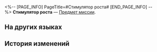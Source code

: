 <%-- [PAGE_INFO]
PageTitle=#Стимулятор роста#
[END_PAGE_INFO] --%>
{{Предмет Инфобокс
|id          = 140295
|Изображение = Предмет Стимулятор роста.png
|Тип         = Предмет миссии
|Инвентарь   = Миссии
|Редкость    = 3
|Эффект      = 
|Описание    = Высокотехнологичный препарат, применяемый для выращивания семян звёздных яликов в истории господина Сияня. Он может существовать на самом деле, однако его свойства в сказании слегка преувеличены.
}}
{{Описание|''- Возможно, ты не знаешь, но семена звёздных яликов, используемые на Сяньчжоу, и Древо амброзии имеют одно и то же происхождение. Конечно, если сделать эфес из первой породы дерева, он будет отличаться от того, что выстроган из Древа, но такой меч точно сможет одолеть Лорда Опустошителя.''<br />''- Правда, что ли?''<br />''Неважно. Давай по тексту.''}}
'''Стимулятор роста''' — [[Предмет миссии]].

==На других языках==
{{На других языках
|en   = Growth Booster
|zhs  = 生长促进剂
|zht  = 生長促進劑
|ja   = 成長促進剤
|ko   = 성장촉진제
|es   = Poción de crecimiento
|fr   = Accélérateur de croissance
|ru   = Стимулятор роста
|th   = ยาเร่งการเจริญเติบโต
|vi   = Thuốc Thúc Đẩy Sinh Trưởng
|de   = Wachstumsbeschleuniger
|id   = Ramuan Penumbuh Super
|pt   = Intensificador de Crescimento
}}

==История изменений==
{{История изменений|3.5}}